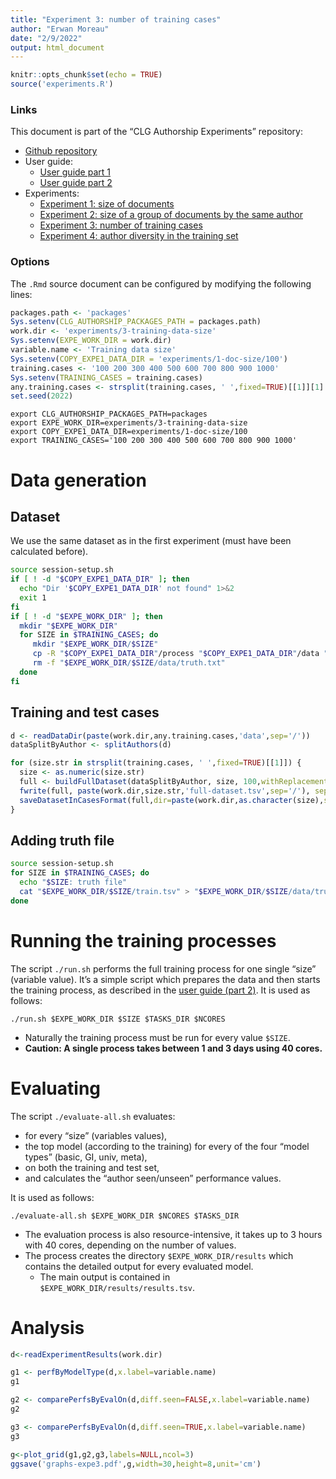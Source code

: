 ```yaml
---
title: "Experiment 3: number of training cases"
author: "Erwan Moreau"
date: "2/9/2022"
output: html_document
---
```


```r
knitr::opts_chunk$set(echo = TRUE)
source('experiments.R')
```

### Links

This document is part of the "CLG Authorship Experiments" repository:

- [Github repository](https://github.com/erwanm/clg-authorship-experiments)
- User guide:
    - [User guide part 1](user-guide-part1.html)
    - [User guide part 2](user-guide-part2.html)
- Experiments:
    - [Experiment 1: size of documents](expe1.html)
    - [Experiment 2: size of a group of documents by the same author](expe2.html)
    - [Experiment 3: number of training cases](expe3.html)
    - [Experiment 4: author diversity in the training set](expe4.html)
    
    
### Options

The `.Rmd` source document can be configured by modifying the following lines:

```r
packages.path <- 'packages'
Sys.setenv(CLG_AUTHORSHIP_PACKAGES_PATH = packages.path)
work.dir <- 'experiments/3-training-data-size'
Sys.setenv(EXPE_WORK_DIR = work.dir)
variable.name <- 'Training data size'
Sys.setenv(COPY_EXPE1_DATA_DIR = 'experiments/1-doc-size/100')
training.cases <- '100 200 300 400 500 600 700 800 900 1000'
Sys.setenv(TRAINING_CASES = training.cases)
any.training.cases <- strsplit(training.cases, ' ',fixed=TRUE)[[1]][1]
set.seed(2022)
```

```
export CLG_AUTHORSHIP_PACKAGES_PATH=packages
export EXPE_WORK_DIR=experiments/3-training-data-size
export COPY_EXPE1_DATA_DIR=experiments/1-doc-size/100
export TRAINING_CASES='100 200 300 400 500 600 700 800 900 1000'
```



# Data generation

## Dataset 

We use the same dataset as in the first experiment (must have been calculated before).

```bash
source session-setup.sh
if [ ! -d "$COPY_EXPE1_DATA_DIR" ]; then
  echo "Dir '$COPY_EXPE1_DATA_DIR' not found" 1>&2
  exit 1
fi
if [ ! -d "$EXPE_WORK_DIR" ]; then 
  mkdir "$EXPE_WORK_DIR"
  for SIZE in $TRAINING_CASES; do
     mkdir "$EXPE_WORK_DIR/$SIZE"
     cp -R "$COPY_EXPE1_DATA_DIR"/process "$COPY_EXPE1_DATA_DIR"/data "$COPY_EXPE1_DATA_DIR"/impostors "$EXPE_WORK_DIR/$SIZE"
     rm -f "$EXPE_WORK_DIR/$SIZE/data/truth.txt"
  done
fi
```


## Training and test cases

```r
d <- readDataDir(paste(work.dir,any.training.cases,'data',sep='/'))
dataSplitByAuthor <- splitAuthors(d)
```

```r
for (size.str in strsplit(training.cases, ' ',fixed=TRUE)[[1]]) {
  size <- as.numeric(size.str)
  full <- buildFullDataset(dataSplitByAuthor, size, 100,withReplacement=TRUE)
  fwrite(full, paste(work.dir,size.str,'full-dataset.tsv',sep='/'), sep='\t')
  saveDatasetInCasesFormat(full,dir=paste(work.dir,as.character(size),sep='/'))
}
```

## Adding truth file

```bash
source session-setup.sh
for SIZE in $TRAINING_CASES; do
  echo "$SIZE: truth file"
  cat "$EXPE_WORK_DIR/$SIZE/train.tsv" > "$EXPE_WORK_DIR/$SIZE/data/truth.txt"
done
```

# Running the training processes

The script `./run.sh` performs the full training process for one single "size" (variable value). It's a simple script which prepares the data and then starts the training process,  as described in the [user guide (part 2)](user-guide-part2.html). It is used as follows:

```
./run.sh $EXPE_WORK_DIR $SIZE $TASKS_DIR $NCORES
```

- Naturally the training process must be run for every value `$SIZE`. 
- **Caution: A single process takes between 1 and 3 days using 40 cores.**

# Evaluating

The script `./evaluate-all.sh` evaluates:

- for every "size" (variables values),
- the top model (according to the training) for every of the four "model types" (basic, GI, univ, meta),
- on both the training and test set,
- and calculates the "author seen/unseen" performance values.

It is used as follows:

```
./evaluate-all.sh $EXPE_WORK_DIR $NCORES $TASKS_DIR
```

* The evaluation process is also resource-intensive, it takes up to 3 hours with 40 cores, depending on the number of values.
* The process creates the directory `$EXPE_WORK_DIR/results` which contains the detailed output for every evaluated model. 
    * The main output is contained in `$EXPE_WORK_DIR/results/results.tsv`.


# Analysis


```r
d<-readExperimentResults(work.dir)
```

```r
g1 <- perfByModelType(d,x.label=variable.name)
g1
```


```r
g2 <- comparePerfsByEvalOn(d,diff.seen=FALSE,x.label=variable.name)
g2
```

```r
g3 <- comparePerfsByEvalOn(d,diff.seen=TRUE,x.label=variable.name)
g3
```

```r
g<-plot_grid(g1,g2,g3,labels=NULL,ncol=3)
ggsave('graphs-expe3.pdf',g,width=30,height=8,unit='cm')
```



